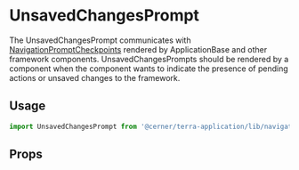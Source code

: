 
# UnsavedChangesPrompt

The UnsavedChangesPrompt communicates with [NavigationPromptCheckpoints](/application/cerner-terra-application/components/navigation-prompt-checkpoint)
rendered by ApplicationBase and other framework components. UnsavedChangesPrompts should be rendered by a component when the component wants to indicate the presence
of pending actions or unsaved changes to the framework.

## Usage

```jsx
import UnsavedChangesPrompt from '@cerner/terra-application/lib/navigation-prompt';
```

## Props

<NavigationPromptProps />

